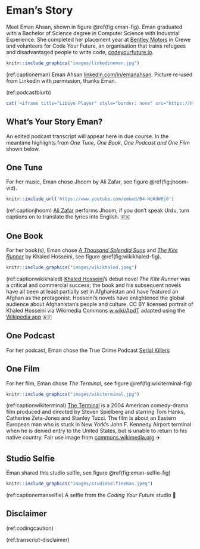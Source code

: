 # Eman's Story {#eman}

Meet Eman Ahsan, shown in figure \@ref(fig:eman-fig). Eman graduated with a Bachelor of Science degree in Computer Science with Industrial Experience. She completed her placement year at [Bentley Motors](https://en.wikipedia.org/wiki/Bentley) in Crewe and volunteers for Code Your Future, an organisation that trains refugees and disadvantaged people to write code, [codeyourfuture.io](https://codeyourfuture.io/).

```r
knitr::include_graphics("images/linkedineman.jpg")
```
(ref:captioneman) Eman Ahsan [linkedin.com/in/emanahsan](https://www.linkedin.com/in/emanahsan/). Picture re-used from LinkedIn with permission, thanks Eman.

(ref:podcastblurb)


```r
cat('<iframe title="Libsyn Player" style="border: none" src="https://html5-player.libsyn.com/embed/episode/id/32383057/height/90/theme/custom/thumbnail/yes/direction/forward/render-playlist/no/custom-color/000000/" height="90" width="100%" scrolling="no"  allowfullscreen="" webkitallowfullscreen="true" mozallowfullscreen="true" allowfullscreen="true" msallowfullscreen="true" style="border: none;"></iframe>')
```


## What's Your Story Eman? {#eman-story}

An edited podcast transcript will appear here in due course. In the meantime highlights from *One Tune, One Book, One Podcast and One Film* shown below.

## One Tune {#eman-tune}

For her music, Eman chose Jhoom by Ali Zafar, see figure \@ref(fig:jhoom-vid). 

```r
knitr::include_url('https://www.youtube.com/embed/B4-HoKdW6j0')
```

(ref:captionjhoom) [Ali Zafar](https://en.wikipedia.org/wiki/Ali_Zafar) performs Jhoom, if you don't speak Urdu, turn captions on to translate the lyrics into English. 🇵🇰

## One Book {#eman-book}

For her book(s), Eman chose *[A Thousand Splendid Suns](https://en.wikipedia.org/wiki/A_Thousand_Splendid_Suns)* and *[The Kite Runner](https://en.wikipedia.org/wiki/The_Kite_Runner)* by Khaled Hosseini, see figure \@ref(fig:wikikhaled-fig).

```r
knitr::include_graphics("images/wikikhaled.jpeg")
```

(ref:captionwikikhaled) [Khaled Hosseini](https://en.wikipedia.org/wiki/Khaled_Hosseini)'s debut novel *The Kite Runner* was a critical and commercial success; the book and his subsequent novels have all been at least partially set in Afghanistan and have featured an Afghan as the protagonist. Hosseini's novels have enlightened the global audience about Afghanistan's people and culture. CC BY licensed portrait of Khaled Hosseini via Wikimedia Commons [w.wiki/ApdT](https://w.wiki/ApdT) adapted using the [Wikipedia app](https://apps.apple.com/us/app/wikipedia/id324715238) 🇦🇫

## One Podcast {#eman-podcast}

For her podcast, Eman chose the True Crime Podcast [Serial Killers](https://open.spotify.com/show/4ruq7mH0jg1sFi8KQhnGb8)

## One Film {#eman-film}

For her film, Eman chose *The Terminal*, see figure \@ref(fig:wikiterminal-fig)

```r
knitr::include_graphics("images/wikiterminal.jpg")
```

(ref:captionwikiterminal) [The Terminal](https://en.wikipedia.org/wiki/The_Terminal) is a 2004 American comedy-drama film produced and directed by Steven Spielberg and starring Tom Hanks, Catherine Zeta-Jones and Stanley Tucci. The film is about an Eastern European man who is stuck in New York's John F. Kennedy Airport terminal when he is denied entry to the United States, but is unable to return to his native country. Fair use image from [commons.wikimedia.org](https://commons.wikimedia.org) ✈️


## Studio Selfie {#eman-selfie}

Eman shared this studio selfie, see figure \@ref(fig:eman-selfie-fig)

```r
knitr::include_graphics("images/studioselfieeman.jpeg")
```

(ref:captionemanselfie) A selfie from the *Coding Your Future* studio 🤳

## Disclaimer  


::: {.rmdcaution}

(ref:codingcaution)

(ref:transcript-disclaimer)  

:::
